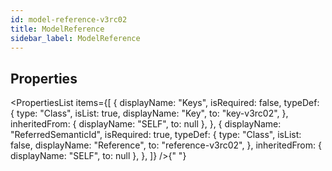 ```yaml
---
id: model-reference-v3rc02
title: ModelReference
sidebar_label: ModelReference
---
```



## Properties

<PropertiesList
  items={[
    {
      displayName: "Keys",
      isRequired: false,
      typeDef: {
        type: "Class",
        isList: true,
        displayName: "Key",
        to: "key-v3rc02",
      },
      inheritedFrom: { displayName: "SELF", to: null },
    },
    {
      displayName: "ReferredSemanticId",
      isRequired: true,
      typeDef: {
        type: "Class",
        isList: false,
        displayName: "Reference",
        to: "reference-v3rc02",
      },
      inheritedFrom: { displayName: "SELF", to: null },
    },
  ]}
/>{" "}
